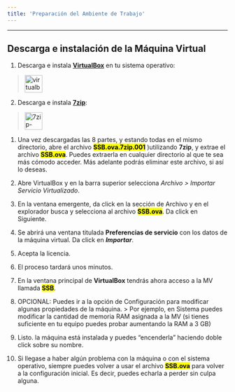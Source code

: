 ```yaml
---
title: 'Preparación del Ambiente de Trabajo'
---
```

***

## Descarga e instalación de la Máquina Virtual

1. Descarga e instala **[VirtualBox](https://www.virtualbox.org/wiki/Downloads)** en tu sistema operativo:

> <a href="https://www.virtualbox.org/wiki/Downloads">
    <img src="https://www.virtualbox.org/graphics/button61.png" alt="virtualbox-link" height="40"/>
</a>

2. Descarga e instala **[7zip](https://7zip.es/)**:

> <a href="https://7zip.es/">
    <img src="https://upload.wikimedia.org/wikipedia/commons/thumb/f/f2/7ziplogo.svg/1280px-7ziplogo.svg.png" alt="7zip-link" height="40"/>
</a>

1. Una vez descargadas las 8 partes, y estando todas en el mismo directorio, abre el archivo **<mark>SSB.ova.7zip.001</mark>** )utilizando **7zip**, y extrae el archivo **<mark>SSB.ova</mark>**. Puedes extraerla en cualquier directorio al que te sea más cómodo acceder. Más adelante podrás eliminar este archivo, si así lo deseas.

2. Abre VirtualBox y en la barra superior selecciona *Archivo > Importar Servicio Virtualizado*. 

3. En la ventana emergente, da click en la sección de Archivo y en el explorador busca y selecciona al archivo **<mark>SSB.ova</mark>**. Da click en Siguiente.

4. Se abrirá una ventana titulada **Preferencias de servicio** con los datos de la máquina virtual. Da click en ***Importar***.

5. Acepta la licencia.

6. El proceso tardará unos minutos.

7. En la ventana principal de **VirtualBox** tendrás ahora acceso a la MV llamada **<mark>SSB</mark>**.

8. OPCIONAL: Puedes ir a la opción de Configuración para modificar algunas propiedades de la máquina.
> Por ejemplo, en Sistema puedes modificar la cantidad de memoria RAM asignada a la MV (si tienes suficiente en tu equipo puedes probar aumentando la RAM a 3 GB)

9. Listo. la máquina está instalada y puedes "encenderla" haciendo doble click sobre su nombre.

10. Si llegase a haber algún problema con la máquina o con el sistema operativo, siempre puedes volver a usar el archivo **<mark>SSB.ova</mark>** para volver a la configuración inicial. Es decir, puedes echarla a perder sin culpa alguna. 
